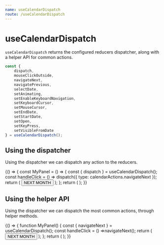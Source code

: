 ```yaml
---
name: useCalendarDispatch
route: /useCalendarDispatch
---
```


# useCalendarDispatch
`useCalendarDispatch` returns the configured reducers dispatcher, along with a helper API for common actions. 

```javascript
const {
    dispatch,
    mouseClickOutside,
    navigateNext,
    navigatePrevious,
    selectDate,
    setAnimating,
    setEnableKeyboardNavigation,
    setKeyboardCursor,
    setMouseCursor,
    setEndDate,
    setStartDate,
    setOpen,
    setKeyPress,
    setVisibleFromDate
} = useCalendarDispatch();
```

## Using the dispatcher
Using the dispatcher we can dispatch any action to the reducers.

<Playground>
{() => {
    const MyPanel = () => {
        const { dispatch } = useCalendarDispatch();
        const handleClick = () => dispatch({ type: calendarActions.navigateNext });
        return (
            <ButtonBar>
                <Button onClick={handleClick}>NEXT MONTH</Button>
            </ButtonBar>
        );
    };
    return (
        <CalendarProvider adapter={dateAdapter}> 
            <MyPanel/>
            <Calendar/>
        </CalendarProvider>
    );
}}
</Playground>

## Using the helper API
Using the dispatcher we can dispatch the most common actions, through helper methods.

<Playground>
{() => {
    function MyPanel() {
        const { navigateNext } = useCalendarDispatch();
        const handleClick = () =>navigateNext();
        return (
            <ButtonBar>
                <Button onClick={handleClick}>NEXT MONTH</Button>
            </ButtonBar>
        );
    };
    return (
        <CalendarProvider adapter={dateAdapter}> 
            <MyPanel/>
            <Calendar/>
        </CalendarProvider>
    );
}}
</Playground>
